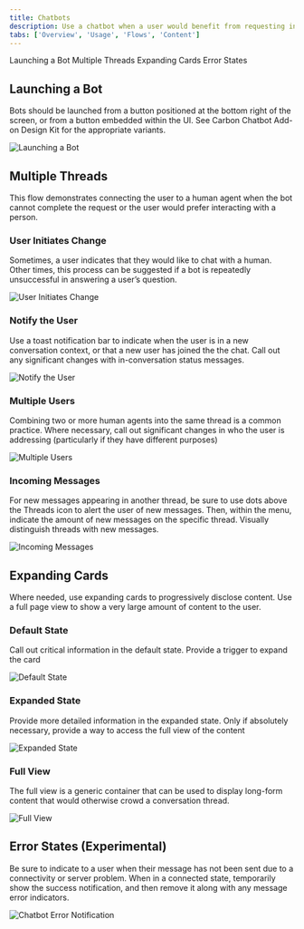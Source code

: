 ```yaml
---
title: Chatbots
description: Use a chatbot when a user would benefit from requesting information on-demand with natural language. They should receive a useful and trustworthy response related to their question or task.
tabs: ['Overview', 'Usage', 'Flows', 'Content']
---
```


<AnchorLinks>

<AnchorLink>Launching a Bot</AnchorLink>
<AnchorLink>Multiple Threads</AnchorLink>
<AnchorLink>Expanding Cards</AnchorLink>
<AnchorLink>Error States</AnchorLink>

</AnchorLinks>

## Launching a Bot

Bots should be launched from a button positioned at the bottom right of the screen, or from a button embedded within the UI. See Carbon Chatbot Add-on Design Kit for the appropriate variants.

![Launching a Bot](images/chatbot-5.png)

## Multiple Threads

This flow demonstrates connecting the user to a human agent when the bot cannot complete the request or the user would prefer interacting with a person.

### User Initiates Change

Sometimes, a user indicates that they would like to chat with a human. Other times, this process can be suggested if a bot is repeatedly unsuccessful in answering a user’s question.

![User Initiates Change](images/chatbot-12.png)

### Notify the User

Use a toast notification bar to indicate when the user is in a new conversation context, or that a new user has joined the the chat. Call out any significant changes with in-conversation status messages.

![Notify the User](images/chatbot-13.png)

### Multiple Users

Combining two or more human agents into the same thread is a common practice. Where necessary, call out significant changes in who the user is addressing (particularly if they have different purposes)

![Multiple Users](images/chatbot-14.png)

### Incoming Messages

For new messages appearing in another thread, be sure to use dots above the Threads icon to alert the user of new messages. Then, within the menu, indicate the amount of new messages on the specific thread. Visually distinguish threads with new messages.

![Incoming Messages](images/chatbot-15.png)

## Expanding Cards

Where needed, use expanding cards to progressively disclose content. Use a full page view to show a very large amount of content to the user.

### Default State

Call out critical information in the default state. Provide a trigger to expand the card

![Default State](images/chatbot-16.png)

### Expanded State

Provide more detailed information in the expanded state. Only if absolutely necessary, provide a way to access the full view of the content

![Expanded State](images/chatbot-17.png)

### Full View

The full view is a generic container that can be used to display long-form content that would otherwise crowd a conversation thread.

![Full View](images/chatbot-18.png)

## Error States (Experimental)

Be sure to indicate to a user when their message has not been sent due to a connectivity or server problem. When in a connected state, temporarily show the success notification, and then remove it along with any message error indicators.

![Chatbot Error Notification](images/chatbot-6.png)
